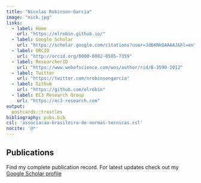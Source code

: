 ```yaml
---
title: "Nicolas Robinson-Garcia"
image: "nick.jpg"
links:
  - label: Home
    url: "https://elrobin.github.io/"
  - label: Google Scholar
    url: "https://scholar.google.com/citations?user=Jd6KNkQAAAAJ&hl=en"
  - label: ORCID
    url: "http://orcid.org/0000-0002-0585-7359"
  - label: ResearcherID
    url: "https://www.webofscience.com/wos/author/rid/B-3590-2012" 
  - label: Twitter
    url: "https://twitter.com/nrobinsongarcia"
  - label: Github
    url: "https://github.com/elrobin" 
  - label: EC3 Research Group
    url: "https://ec3-research.com" 
output:
  postcards::trestles
bibliography: pubs.bib
csl: 'associacao-brasileira-de-normas-tecnicas.csl'
nocite: '@*'
---
```

 
## Publications

Find my complete publication record. For latest updates check out my [Google Scholar profile](https://scholar.google.es/citations?hl=en&user=Jd6KNkQAAAAJ&view_op=list_works&sortby=pubdate)